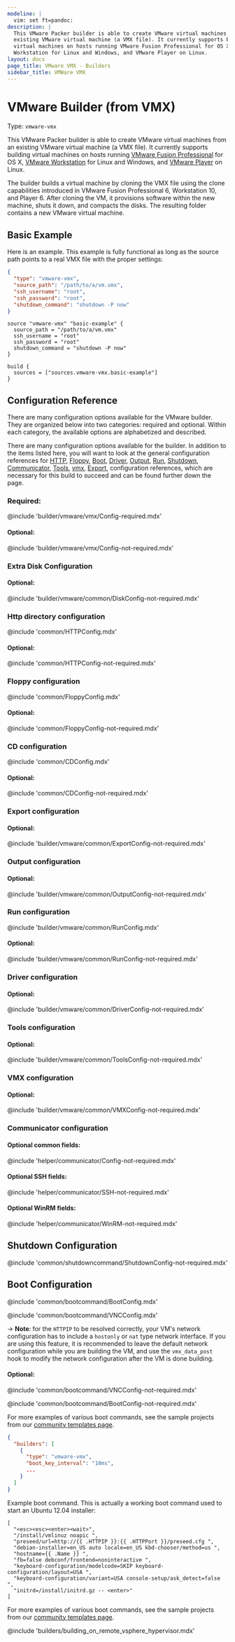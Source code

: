 ```yaml
---
modeline: |
  vim: set ft=pandoc:
description: |
  This VMware Packer builder is able to create VMware virtual machines from an
  existing VMware virtual machine (a VMX file). It currently supports building
  virtual machines on hosts running VMware Fusion Professional for OS X, VMware
  Workstation for Linux and Windows, and VMware Player on Linux.
layout: docs
page_title: VMware VMX - Builders
sidebar_title: VMWare VMX
---
```


# VMware Builder (from VMX)

Type: `vmware-vmx`

This VMware Packer builder is able to create VMware virtual machines from an
existing VMware virtual machine (a VMX file). It currently supports building
virtual machines on hosts running [VMware Fusion
Professional](https://www.vmware.com/products/fusion-professional/) for OS X,
[VMware Workstation](https://www.vmware.com/products/workstation/overview.html)
for Linux and Windows, and [VMware
Player](https://www.vmware.com/products/player/) on Linux.

The builder builds a virtual machine by cloning the VMX file using the clone
capabilities introduced in VMware Fusion Professional 6, Workstation 10, and
Player 6. After cloning the VM, it provisions software within the new machine,
shuts it down, and compacts the disks. The resulting folder contains a new
VMware virtual machine.

## Basic Example

Here is an example. This example is fully functional as long as the source path
points to a real VMX file with the proper settings:

<Tabs>
<Tab heading="JSON">

```json
{
  "type": "vmware-vmx",
  "source_path": "/path/to/a/vm.vmx",
  "ssh_username": "root",
  "ssh_password": "root",
  "shutdown_command": "shutdown -P now"
}
```

</Tab>
<Tab heading="HCL2">

```hcl
source "vmware-vmx" "basic-example" {
  source_path = "/path/to/a/vm.vmx"
  ssh_username = "root"
  ssh_password = "root"
  shutdown_command = "shutdown -P now"
}

build {
  sources = ["sources.vmware-vmx.basic-example"]
}
```

</Tab>
</Tabs>

## Configuration Reference

There are many configuration options available for the VMware builder. They are
organized below into two categories: required and optional. Within each
category, the available options are alphabetized and described.

There are many configuration options available for the builder. In addition to
the items listed here, you will want to look at the general configuration
references for
[HTTP](#http-directory-configuration),
[Floppy](#floppy-configuration),
[Boot](#boot-configuration),
[Driver](#driver-configuration),
[Output](#output-configuration),
[Run](#run-configuration),
[Shutdown](#shutdown-configuration),
[Communicator](#communicator-configuration),
[Tools](#tools-configuration),
[vmx](#vmx-configuration),
[Export](#export-configuration),
configuration references, which are
necessary for this build to succeed and can be found further down the page.

### Required:

@include 'builder/vmware/vmx/Config-required.mdx'

#### Optional:

@include 'builder/vmware/vmx/Config-not-required.mdx'

### Extra Disk Configuration

#### Optional:

@include 'builder/vmware/common/DiskConfig-not-required.mdx'

### Http directory configuration

@include 'common/HTTPConfig.mdx'

#### Optional:

@include 'common/HTTPConfig-not-required.mdx'

### Floppy configuration

@include 'common/FloppyConfig.mdx'

#### Optional:

@include 'common/FloppyConfig-not-required.mdx'

### CD configuration

@include 'common/CDConfig.mdx'

#### Optional:

@include 'common/CDConfig-not-required.mdx'

### Export configuration

#### Optional:

@include 'builder/vmware/common/ExportConfig-not-required.mdx'

### Output configuration

#### Optional:

@include 'builder/vmware/common/OutputConfig-not-required.mdx'

### Run configuration

@include 'builder/vmware/common/RunConfig.mdx'

#### Optional:

@include 'builder/vmware/common/RunConfig-not-required.mdx'

### Driver configuration

#### Optional:

@include 'builder/vmware/common/DriverConfig-not-required.mdx'

### Tools configuration

#### Optional:

@include 'builder/vmware/common/ToolsConfig-not-required.mdx'

### VMX configuration

#### Optional:

@include 'builder/vmware/common/VMXConfig-not-required.mdx'

### Communicator configuration

#### Optional common fields:

@include 'helper/communicator/Config-not-required.mdx'

#### Optional SSH fields:

@include 'helper/communicator/SSH-not-required.mdx'

#### Optional WinRM fields:

@include 'helper/communicator/WinRM-not-required.mdx'

## Shutdown Configuration

@include 'common/shutdowncommand/ShutdownConfig-not-required.mdx'

## Boot Configuration

@include 'common/bootcommand/BootConfig.mdx'

@include 'common/bootcommand/VNCConfig.mdx'

-> **Note**: for the `HTTPIP` to be resolved correctly, your VM's network
configuration has to include a `hostonly` or `nat` type network interface.
If you are using this feature, it is recommended to leave the default network
configuration while you are building the VM, and use the `vmx_data_post` hook
to modify the network configuration after the VM is done building.

#### Optional:

@include 'common/bootcommand/VNCConfig-not-required.mdx'

@include 'common/bootcommand/BootConfig-not-required.mdx'

For more examples of various boot commands, see the sample projects from our
[community templates page](/community-tools#templates).

```json
{
  "builders": [
    {
      "type": "vmware-vmx",
      "boot_key_interval": "10ms",
      ...
    }
  ]
}
```

Example boot command. This is actually a working boot command used to start an
Ubuntu 12.04 installer:

```text
[
  "<esc><esc><enter><wait>",
  "/install/vmlinuz noapic ",
  "preseed/url=http://{{ .HTTPIP }}:{{ .HTTPPort }}/preseed.cfg ",
  "debian-installer=en_US auto locale=en_US kbd-chooser/method=us ",
  "hostname={{ .Name }} ",
  "fb=false debconf/frontend=noninteractive ",
  "keyboard-configuration/modelcode=SKIP keyboard-configuration/layout=USA ",
  "keyboard-configuration/variant=USA console-setup/ask_detect=false ",
  "initrd=/install/initrd.gz -- <enter>"
]
```

For more examples of various boot commands, see the sample projects from our
[community templates page](/community-tools#templates).

@include 'builders/building_on_remote_vsphere_hypervisor.mdx'
